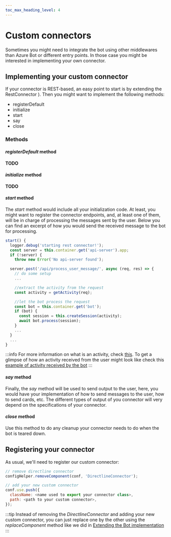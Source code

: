 ```yaml
---
toc_max_heading_level: 4
---
```



# Custom connectors

Sometimes you might need to integrate the bot using other middlewares than Azure Bot or different entry points. In those
case you might be interested in implementing your own connector.

## Implementing your custom connector

If your connector is REST-based, an easy point to start is by extending
the <GithubLink to="packages/rest-connector/src/rest-connector.js">RestConnector </GithubLink>).
Then you might want to implement the following methods:

- registerDefault
- initialize
- start
- say
- close

### Methods

#### _registerDefault_ method

**TODO**

#### _initialize_ method

**TODO**

#### _start_ method

The _start_ method would include all your initialization code. At least, you might want
to register the connector endpoints, and, at least one of them, will be in charge of
processing the messages sent by the user.
Below you can find an excerpt of how you would send the received message to the bot
for processing.

```js
start() {
  logger.debug('starting rest connector!');
  const server = this.container.get('api-server').app;
  if (!server) {
    throw new Error('No api-server found');

  server.post('/api/process_user_message/', async (req, res) => {
    // do some setup
    ...

    //extract the activity from the request
    const activity = getActivity(req);

    //let the bot process the request
    const bot = this.container.get('bot');
    if (bot) {
      const session = this.createSession(activity);
      await bot.process(session);
    }
    ...
  }
  ...
}
```

:::info
For more information on what is an activity, check [this](/technical-reference/key_concepts#activity). To get a
glimpse of how an activity received from the user might look like check this [example of activity received
by the bot](/database#activities)
:::

#### _say_ method

Finally, the _say_ method will be used to send output to the user, here, you would have your
implementation of how to send messages to the user, how to send cards, etc. The different
types of output of you connector will very depend on the specifications of your connector.

#### _close_ method

Use this method to do any cleanup your connector needs to do when the bot is teared down.

## Registering your connector

As usual, we'll need to register our custom connector:

```js
// remove directline connector
configHelper.removeComponent(conf, 'DirectlineConnector');

// add your new custom connector
conf.use.push({
  className: <name used to export your connector class>,
  path: <path to your custom connector>,
});
```

:::tip
Instead of removing the _DirectlineConnector_ and adding your new custom connector, you can just
replace one by the other using the _replaceComponent_ method like we did in [Extending the Bot
implementation](/tutorials-extras/extending_the_bot_implementation#register-you-bot-implementation)
:::
